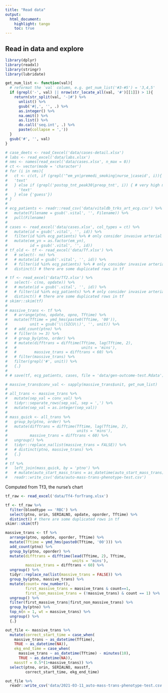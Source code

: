 ```yaml
---
title: "Read data"
output:
  html_document:
    highlight: tango
    toc: true
---
```


## Read in data and explore
```r
library(dplyr)
library(readxl)
library(stringr)
library(lubridate)

get_num_list <- function(val){
  # reformat the `val` column, e.g. get_num_list('#3-#5') = '3,4,5'
  if (grepl('-', val) || nrow(str_locate_all(val, '#')[[1]]) > 1){
    return(str_split(val, '-|#') %>% 
      unlist() %>%
      gsub('#|,', '', .) %>% 
      as.integer() %>% 
      na.omit() %>% 
      as.list() %>% 
      do.call('seq.int', .) %>% 
      paste(collapse = ','))
  }
  gsub('#', '', val)
}
```

```r
# case_deets <- read_Cexcel('data/cases-detail.xlsx')
# labs <- read_excel('data/labs.xlsx')
# nms <- names(read_excel('data/cases.xlsx', n_max = 0))
# ct <- vector(mode = 'character')
# for (i in nms){
#   ct <- c(ct, if (grepl('^em_yn|premedi_smoking|nurse_|caseid', i)){
#   'text'
#   } else if (grepl('postop_tnt_peak30|preop_tnt', i)) { # very high missing rate for these columns anyway
#     'text'
#   } else {'guess'})
# }
# 
# ecg_patients <- readr::read_csv('data/vitaldb_trks_art_ecg.csv') %>%
#   mutate(Filename = gsub('.vital', '', Filename)) %>%
#   pull(Filename)
# 
# cases <- read_excel('data/cases.xlsx', col_types = ct) %>%
#   mutate(id = gsub('.vital', '', id)) %>%
#   filter(id %in% ecg_patients) %>% # only consider invasive arterial monitoring  patients
#   mutate(em_yn = as.factor(em_yn),
#          id = gsub('.vital', '', id))
# tf_old <- tf <- read_excel('data/Tf.xlsx') %>%
#   # select(- no) %>% 
#   # mutate(id = gsub('.vital', '', id)) %>%
#   # filter(id %in% ecg_patients) %>% # only consider invasive arterial monitoring  patients
#   distinct() # there are some duplicated rows in tf

# tf <- read_excel('data/Tf2.xlsx') %>%
#   select(- c(no, opdate)) %>%
#   # mutate(id = gsub('.vital', '', id)) %>%
#   # filter(id %in% ecg_patients) %>% # only consider invasive arterial monitoring  patients
#   distinct() # there are some duplicated rows in tf
# skimr::skim(tf)
# 
# massive_trans <- tf %>% 
#   # arrange(ptno, opdate, opno, Tftime) %>% 
#   mutate(Tftime = ymd_hms(paste0(Tftime, '00')),
#          unit = gsub('\\(SICU\\)', '', unit)) %>% 
#   # add_count(ptno) %>% 
#   # filter(n >= 3) %>% 
#   # group_by(ptno, order) %>% 
#   # mutate(difftrans = difftime(Tftime, lag(Tftime, 2),
#   #                             units = 'mins'),
#   #        massive_trans = difftrans < 60) %>% 
#   # filter(massive_trans) %>% 
#   filter(grepl('#', unit)) %>% 
#   {.}
# 
# # save(tf, ecg_patients, cases, file = 'data/gen-outcome-test.Rdata')
```


```r
# massive_trans$conv_val <- sapply(massive_trans$unit, get_num_list)
# 
# all_trans <- massive_trans %>%
#   mutate(sep_val = conv_val) %>% 
#   tidyr::separate_rows(sep_val, sep = ',') %>%
#   mutate(sep_val = as.integer(sep_val))
# 
# mass_quick <- all_trans %>% 
#   group_by(ptno, order) %>% 
#   mutate(difftrans = difftime(Tftime, lag(Tftime, 2),
#                               units = 'mins'),
#          massive_trans = difftrans < 60) %>%
#   ungroup() %>% 
#   tidyr::replace_na(list(massive_trans = FALSE)) %>% 
#   # distinct(ptno, massive_trans) %>% 
#   {.}
# 
# tf %>%
#   left_join(mass_quick, by = 'ptno') %>% 
#   # mutate(auto_start_mass_trans = as_datetime(auto_start_mass_trans)) %>% 
#   readr::write_csv('data/auto-mass-trans-phenotype-test.csv')
```


Computed from Tf3, the nurse's chart

```r
tf_raw <- read_excel('data/Tf4-forTrang.xlsx') 

tf <- tf_raw %>%
  filter(bloodtype == 'RBC') %>% 
  select(ptno, orin, SERIALNO, opdate, oporder, Tftime) %>%
  distinct() # there are some duplicated rows in tf
skimr::skim(tf)

massive_trans <- tf %>% 
  arrange(ptno, opdate, oporder, Tftime) %>%
  mutate(Tftime = ymd_hms(paste0(Tftime, '00'))) %>% 
  add_count(ptno) %>%
  group_by(ptno, oporder) %>%
  mutate(difftrans = difftime(lead(Tftime, 2), Tftime,
                              units = 'mins'),
         massive_trans = difftrans < 60) %>%
  ungroup() %>% 
  tidyr::replace_na(list(massive_trans = FALSE)) %>% 
  group_by(ptno, massive_trans) %>% 
  mutate(count= row_number(), 
         first_massive_trans = massive_trans & count==1,
         first_non_massive_trans = (!massive_trans) & count == 1) %>% 
  ungroup() %>% 
  filter(first_massive_trans|first_non_massive_trans) %>%
  group_by(ptno) %>%
  top_n(n = 1, wt = massive_trans) %>%
  ungroup() %>%
  {.}

out_file <- massive_trans %>% 
  mutate(correct_start_time = case_when(
    massive_trans ~ as_datetime(Tftime),
    TRUE ~ as_datetime(NA)),
    ekg_end_time = case_when(
      massive_trans ~ as_datetime(Tftime) - minutes(10),
      TRUE ~ as_datetime(NA)),
    masstf = 0.5*(1+massive_trans)) %>% 
  select(ptno, orin, SERIALNO, masstf,
         correct_start_time, ekg_end_time) 

out_file %>% 
  readr::write_csv('data/2021-03-11_auto-mass-trans-phenotype-test.csv')
```
